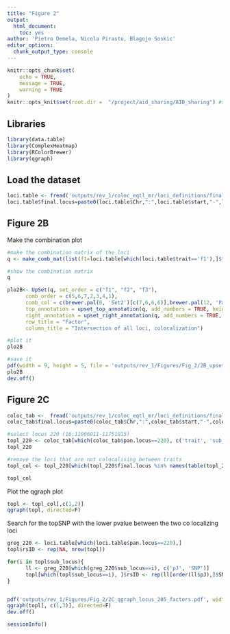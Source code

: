 ```yaml
---
title: "Figure 2"
output: 
  html_document: 
    toc: yes
author: 'Pietro Demela, Nicola Pirastu, Blagoje Soskic'
editor_options: 
  chunk_output_type: console
---
```


```r
knitr::opts_chunk$set(
	echo = TRUE,
	message = TRUE,
	warning = TRUE
)
knitr::opts_knit$set(root.dir =  "/project/aid_sharing/AID_sharing") #set up the project directory
```

## Libraries

```r
library(data.table)
library(ComplexHeatmap)
library(RColorBrewer)
library(qgraph)
```

## Load the dataset

```r
loci.table <- fread('outputs/rev_1/coloc_eqtl_mr/loci_definitions/final_locus_table.tsv', data.table = F) #take the original factor loci list
loci.table$final.locus=paste0(loci.table$Chr,":",loci.table$start,"-",loci.table$end,"_",loci.table$sub_locus)
```

## Figure 2B

Make the combination plot
```r
#make the combination matrix of the loci
q <- make_comb_mat(list(f1=loci.table[which(loci.table$trait=='f1'),]$final.locus, f2=loci.table[which(loci.table$trait=='f2'),]$final.locus, f3=loci.table[which(loci.table$trait=='f3'),]$final.locus), mode = 'distinct')

#show the combination matrix 
q

plo2B<- UpSet(q, set_order = c("f1", "f2", "f3"), 
      comb_order = c(5,6,7,2,3,4,1),
      comb_col = c(brewer.pal(8, 'Set2')[c(7,6,6,6)],brewer.pal(12, 'Paired')[c(2,4,6)]),
      top_annotation = upset_top_annotation(q, add_numbers = TRUE, height = unit(6, "cm")),
      right_annotation = upset_right_annotation(q, add_numbers = TRUE, width = unit(5,'cm'),gp = gpar(fill = brewer.pal(5, 'Greys')[1])  ),
      row_title = "Factor", 
      column_title = "Intersection of all loci, colocalization")

#plot it
plo2B

#save it
pdf(width = 9, height = 5, file = 'outputs/rev_1/Figures/Fig_2/2B_upset_plot_final_loci_nicola.pdf')
plo2B
dev.off()

```

## Figure 2C

```r

coloc_tab <-  fread('outputs/rev_1/coloc_eqtl_mr/loci_definitions/final_locus_table.tsv', data.table = F)
coloc_tab$final.locus=paste0(coloc_tab$Chr,":",coloc_tab$start,"-",coloc_tab$end,"_",coloc_tab$sub_locus)

#select locus 220 (16:11006011-11751015)
topl_220 <- coloc_tab[which(coloc_tab$pan.locus==220), c('trait', 'sub_locus', 'SNP', 'final.locus')]
topl_220

#remove the loci that are not colocalising between traits
topl_col <- topl_220[which(topl_220$final.locus %in% names(table(topl_220[,4])[which(table(topl_220[,4])!=1)])),]

topl_col

```
Plot the qgraph plot


```r

topl <- topl_col[,c(1,2)]
qgraph(topl, directed=F)

```

Search for the topSNP with the lower pvalue between the two co localizing loci

```r
greg_220 <- loci.table[which(loci.table$pan.locus==220),]
topl$rsID <- rep(NA, nrow(topl))

for(i in topl$sub_locus){
      ll <- greg_220[which(greg_220$sub_locus==i), c('pJ', 'SNP')]
      topl[which(topl$sub_locus==i), ]$rsID <- rep(ll[order(ll$pJ),]$SNP[1], nrow(topl[which(topl$sub_locus==i), ]))
}


pdf('outputs/rev_1/Figures/Fig_2/2C_qgraph_locus_205_factors.pdf', width = 16, height = 16)
qgraph(topl[, c(1,3)], directed=F)
dev.off()

```

```r
sessionInfo()
```



